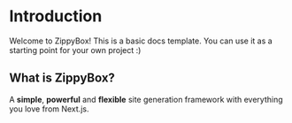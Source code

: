 # Introduction
 
Welcome to ZippyBox! This is a basic docs template. You can use it as a starting point for your own project :)

## What is ZippyBox?

A **simple**, **powerful** and **flexible** site generation framework with everything you love from Next.js.


